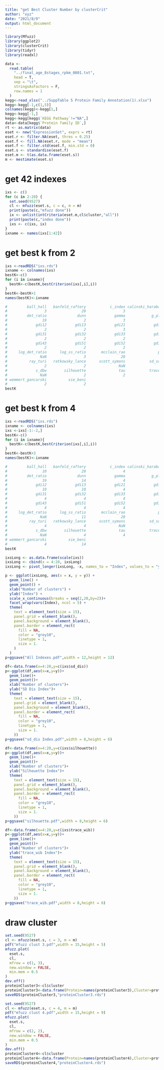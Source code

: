 ```yaml
---
title: "get Best Cluster Number by clusterCrit"
author: "xyz"
date: "2021/8/9"
output: html_document
---
```


```r
library(Mfuzz)
library(ggplot2)
library(clusterCrit)
library(tidyr)
library(readxl)
```


```r
data <-
  read.table(
    "../final_age_8stages_rpkm_0801.txt",
    head = T,
    sep = "\t",
    stringsAsFactors = F,
    row.names = 1
  )
kegg<-read_xlsx("../SuppTable 5 Protein Family Annotation(1).xlsx")
kegg<-kegg[-1,c(1,5)]
colnames(kegg)<-kegg[1,]
kegg<-kegg[-1,]
kegg<-kegg[kegg$`KEGG Pathway`!="NA",]
data<-data[kegg$`Protein family ID`,]
rt <- as.matrix(data)
eset <- new("ExpressionSet", exprs = rt)
eset.r <- filter.NA(eset, thres = 0.25)
eset.f <- fill.NA(eset.r, mode = "mean")
eset.f <- filter.std(eset.f, min.std = 0)
eset.s <- standardise(eset.f)
eset.m <- t(as.data.frame(eset.s))
m <- mestimate(eset.s)
```

# get 42 indexes

```r
ixs <- c()
for (c in 2:20) {
  set.seed(9527)
  cl <- mfuzz(eset.s, c = c, m = m)
  print(paste(c,"mfuzz done"))
  ix <- unlist(intCriteria(eset.m,cl$cluster,"all"))
  print(paste(c,"index done"))
  ixs <- c(ixs, ix)
}
ixname <- names(ixs[1:42])
```

# get best k from 2

```r
ixs <-readRDS("ixs.rds")
ixname <- colnames(ixs)
bestK<-c()
for (i in ixname){
  bestK<-c(bestK,bestCriterion(ixs[,i],i))
}
bestK<-bestK+1
names(bestK)<-ixname

#         ball_hall   banfeld_raftery           c_index calinski_harabasz    davies_bouldin 
#                 3                20                 3                 3                 2 
#         det_ratio              dunn             gamma            g_plus             gdi11 
#                19                 2                 3                20                 2 
#             gdi12             gdi13             gdi21             gdi22             gdi23 
#                 2                 2                 3                 8                10 
#             gdi31             gdi32             gdi33             gdi41             gdi42 
#                 2                 2                 2                 2                 2 
#             gdi43             gdi51             gdi52             gdi53          ksq_detw 
#                 2                 2                 2                 2                 3 
#     log_det_ratio      log_ss_ratio       mcclain_rao               pbm    point_biserial 
#               NaN                 3                20                 3                18 
#          ray_turi   ratkowsky_lance      scott_symons           sd_scat            sd_dis 
#                 2                 2               NaN                20                 2 
#             s_dbw        silhouette               tau           trace_w         trace_wib 
#               NaN                 2                 2                 3                13 
# wemmert_gancarski          xie_beni 
#                 2                 2  
bestK
```

# get best k from 4

```r
ixs <-readRDS("ixs.rds")
ixname <- colnames(ixs)
ixs <-ixs[-1:-2,]
bestK<-c()
for (i in ixname){
  bestK<-c(bestK,bestCriterion(ixs[,i],i))
}
bestK<-bestK+3
names(bestK)<-ixname

#         ball_hall   banfeld_raftery           c_index calinski_harabasz    davies_bouldin 
#                10                20                 4                 4                 4 
#         det_ratio              dunn             gamma            g_plus             gdi11 
#                19                14                 4                20                14 
#             gdi12             gdi13             gdi21             gdi22             gdi23 
#                10                10                 4                 8                10 
#             gdi31             gdi32             gdi33             gdi41             gdi42 
#                 4                 4                 4                 4                 4 
#             gdi43             gdi51             gdi52             gdi53          ksq_detw 
#                 4                 4                 4                 4                 8 
#     log_det_ratio      log_ss_ratio       mcclain_rao               pbm    point_biserial 
#               NaN                11                20                 4                18 
#          ray_turi   ratkowsky_lance      scott_symons           sd_scat            sd_dis 
#                 4                 4               NaN                20                 4 
#             s_dbw        silhouette               tau           trace_w         trace_wib 
#               NaN                 4                 4                 5                13 
# wemmert_gancarski          xie_beni 
#                 4                14 
bestK                

ixsLong <- as.data.frame(scale(ixs))
ixsLong <- cbind(x = 4:20, ixsLong)
ixsLong <- pivot_longer(ixsLong, -x, names_to = "Index", values_to = "y")

p <- ggplot(ixsLong, aes(x = x, y = y)) +
  geom_line() +
  geom_point() +
  xlab("Number of clusters") +
  ylab("Index") +
  scale_x_continuous(breaks = seq(2,20,by=2))+
  facet_wrap(vars(Index), ncol = 5) +
  theme(
    text = element_text(size = 15),
    panel.grid = element_blank(),
    panel.background = element_blank(),
    panel.border = element_rect(
      fill = NA,
      color = "grey10",
      linetype = 1,
      size = 1.
    )
  )
p+ggsave("All Indexes.pdf",width = 12,height = 12)

df<-data.frame(x=4:20,y=c(ixs$sd_dis))
p<-ggplot(df,aes(x=x,y=y))+
  geom_line()+
  geom_point()+
  xlab("Number of clusters")+
  ylab("SD Dis Index")+
  theme(
    text = element_text(size = 15),
    panel.grid = element_blank(),
    panel.background = element_blank(),
    panel.border = element_rect(
      fill = NA,
      color = "grey10",
      linetype = 1,
      size = 1.
    ))
p+ggsave("sd_dis Index.pdf",width = 8,height = 6)

df<-data.frame(x=4:20,y=c(ixs$silhouette))
p<-ggplot(df,aes(x=x,y=y))+
  geom_line()+
  geom_point()+
  xlab("Number of clusters")+
  ylab("Silhouette Index")+
  theme(
    text = element_text(size = 15),
    panel.grid = element_blank(),
    panel.background = element_blank(),
    panel.border = element_rect(
      fill = NA,
      color = "grey10",
      linetype = 1,
      size = 1.
    ))
p+ggsave("silhouette.pdf",width = 8,height = 6)

df<-data.frame(x=4:20,y=c(ixs$trace_wib))
p<-ggplot(df,aes(x=x,y=y))+
  geom_line()+
  geom_point()+
  xlab("Number of clusters")+
  ylab("trace_wib Index")+
  theme(
    text = element_text(size = 15),
    panel.grid = element_blank(),
    panel.background = element_blank(),
    panel.border = element_rect(
      fill = NA,
      color = "grey10",
      linetype = 1,
      size = 1.
    ))
p+ggsave("trace_wib.pdf",width = 8,height = 6)
```

# draw cluster

```r
set.seed(9527)
cl <- mfuzz(eset.s, c = 3, m = m)
pdf("mfuzz clust 3.pdf",width = 15,height = 5)
mfuzz.plot(
  eset.s,
  cl,
  mfrow = c(1, 3),
  new.window = FALSE,
  min.mem = 0.5
)
dev.off()
proteinCluster3<-cl$cluster
proteinCluster3<-data.frame(Protein=names(proteinCluster3),Cluster=proteinCluster3)
saveRDS(proteinCluster3,"proteinCluster3.rds")

set.seed(9527)
cl <- mfuzz(eset.s, c = 4, m = m)
pdf("mfuzz clust 4.pdf",width = 15,height = 9)
mfuzz.plot(
  eset.s,
  cl,
  mfrow = c(2, 2),
  new.window = FALSE,
  min.mem = 0.5
)
dev.off()
proteinCluster4<-cl$cluster
proteinCluster4<-data.frame(Protein=names(proteinCluster4),Cluster=proteinCluster4)
saveRDS(proteinCluster4,"proteinCluster4.rds")
```